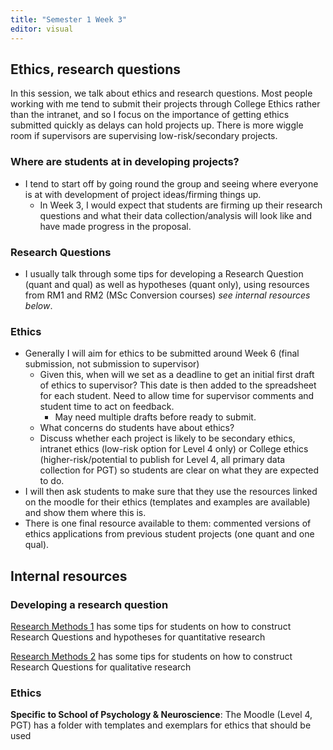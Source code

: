 ```yaml
---
title: "Semester 1 Week 3"
editor: visual
---
```


## Ethics, research questions

In this session, we talk about ethics and research questions. Most people working with me tend to submit their projects through College Ethics rather than the intranet, and so I focus on the importance of getting ethics submitted quickly as delays can hold projects up. There is more wiggle room if supervisors are supervising low-risk/secondary projects.

### Where are students at in developing projects?

-   I tend to start off by going round the group and seeing where everyone is at with development of project ideas/firming things up.
    -   In Week 3, I would expect that students are firming up their research questions and what their data collection/analysis will look like and have made progress in the proposal.

### Research Questions

-   I usually talk through some tips for developing a Research Question (quant and qual) as well as hypotheses (quant only), using resources from RM1 and RM2 (MSc Conversion courses) *see internal resources below*.\

### Ethics

-   Generally I will aim for ethics to be submitted around Week 6 (final submission, not submission to supervisor)
    -   Given this, when will we set as a deadline to get an initial first draft of ethics to supervisor? This date is then added to the spreadsheet for each student. Need to allow time for supervisor comments and student time to act on feedback.
        -   May need multiple drafts before ready to submit.
    -   What concerns do students have about ethics?\
    -   Discuss whether each project is likely to be secondary ethics, intranet ethics (low-risk option for Level 4 only) or College ethics (higher-risk/potential to publish for Level 4, all primary data collection for PGT) so students are clear on what they are expected to do.
-   I will then ask students to make sure that they use the resources linked on the moodle for their ethics (templates and examples are available) and show them where this is.\
-   There is one final resource available to them: commented versions of ethics applications from previous student projects (one quant and one qual).

## Internal resources

### Developing a research question

[Research Methods 1](https://bartlettje.github.io/RM1_Resources/intro-rationale.html#present-the-research-question-and-hypothesis) has some tips for students on how to construct Research Questions and hypotheses for quantitative research

[Research Methods 2](https://wtoivo.github.io/RM2-ODL-quali-book/qualitative-report.html?q=research%20ques#developing-a-research-question) has some tips for students on how to construct Research Questions for qualitative research

### Ethics

**Specific to School of Psychology & Neuroscience**: The Moodle (Level 4, PGT) has a folder with templates and exemplars for ethics that should be used
